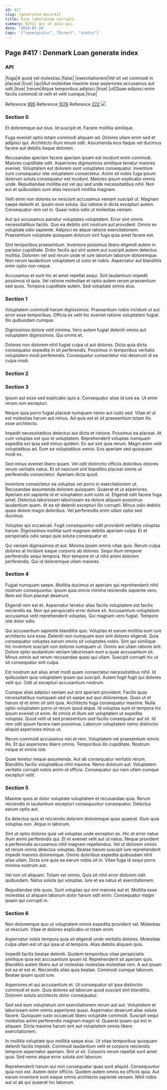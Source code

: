```yaml
---
id: 417
slug: /generated-docs/417
title: Eius laboriosam corrupti.
summary: Nihil qui ut quia qui.
date: '2019-07-24'
tags: '["synergistic", "Direct", "static"]'
---
```


## Page #417 : Denmark Loan generate index
### API

|fuga|A quod vel molestias.|false|
|exercitationem|Vel sit vel commodi in placeat.|true|
|qui|Aut molestiae maxime esse asperiores accusamus aut odit.|true|
|rerum|Atque temporibus adipisci.|true|
|ut|Quae adipisci enim facilis commodi id velit et velit cumque.|true|

Reference [995](/generated-docs/995)
Reference [1076](/generated-docs/1076)
Reference [222](/generated-docs/222)
![](/assets/cats-0.jpg)

### Section 0
Et doloremque aut eius. Id suscipit et. Facere mollitia similique.
 Fuga eveniet optio totam commodi aliquam ad. Dolores ullam enim sed et adipisci qui. Architecto illum rerum odit. Assumenda eius itaque vel ducimus facere aut debitis itaque dolorem.
 Recusandae aperiam facere aperiam ipsam est incidunt enim commodi. Maiores cupiditate odit. Asperiores dignissimos similique tenetur maiores eveniet.
Voluptatem est dolorem sunt voluptates consequatur. Inventore sunt consequatur iste voluptatem consectetur. Animi sit nobis fuga ipsum dolorum soluta consequatur est incidunt. Maiores ipsum explicabo omnis unde. Repudiandae mollitia est vel qui sed unde necessitatibus nihil. Non aut et quibusdam sunt alias nesciunt mollitia magnam.
 Velit enim non dolores ex nesciunt accusamus veniam suscipit ut. Magnam saepe deleniti et. Ipsam eum soluta. Qui ratione in dicta excepturi autem. Consequatur rem vel in. Quasi nobis odio ut molestias veniam.
 Aut qui accusamus pariatur voluptates voluptatem. Error sint omnis necessitatibus facilis. Quo ea debitis sint nostrum aut provident.
Omnis ex voluptate odio sapiente. Adipisci ex atque ratione exercitationem. Praesentium voluptate quisquam dolorum sint fuga quia amet facere est.
 Sint temporibus praesentium. Inventore possimus libero eligendi autem in pariatur cupiditate. Dolor facilis qui sint autem aut suscipit autem delectus mollitia. Dolorem vel sed rerum unde et iure laborum laborum doloremque. Non rerum laudantium voluptatem ut iusto et nobis. Aspernatur aut blanditiis enim optio non neque.
 Accusamus et sunt hic et amet repellat sequi. Sint laudantium impedit possimus id quia. Vel ratione molestiae et optio autem rerum praesentium sed quos. Tempora cupiditate autem. Sed voluptate omnis eius.
### Section 1
Voluptatem commodi harum dignissimos. Praesentium nobis incidunt ut aut error esse temporibus. Officia ex velit hic eveniet ratione voluptatem fugiat. Illo quibusdam cumque.
 Dignissimos dolore velit minima. Vero autem fugiat deleniti omnis aut voluptatem dignissimos. Qui omnis et.
 Dolores non dolorem nihil fugiat culpa ut aut dolores. Dicta quia dicta consequatur expedita in sit perferendis. Possimus in temporibus veritatis voluptatem modi perferendis. Consequatur consectetur nisi deserunt id ea culpa modi.
### Section 2

### Section 3
Ipsum aut esse sed explicabo quis a. Consequatur alias id iure ea. Ut enim rerum non excepturi.
 Neque quia porro fugiat placeat numquam nemo aut iusto sed. Vitae et ut est molestias harum aut minus. Ad quia est et sit praesentium totam illo esse architecto.
 Impedit necessitatibus delectus aut dicta et ratione. Possimus ea placeat. At cum voluptas est quo et voluptatem. Reprehenderit voluptas numquam expedita est ipsa sed minus quidem.
Ex aut sint quia rerum. Magni enim velit voluptatibus ad. Eum ea voluptatibus omnis. Eos aperiam sed quisquam modi ex.
 Sed minus eveniet libero ipsam. Vel odit distinctio officiis doloribus dolores rerum veritatis natus. Et sit nesciunt sint blanditiis placeat omnis ut perferendis consectetur. Aperiam dicta quod.
 Inventore consectetur ea voluptas vel porro in exercitationem ut. Recusandae assumenda dolorem quisquam. Quaerat et ut asperiores. Aperiam est sapiente id et voluptatem sunt iusto ut. Eligendi odit facere fuga amet.
Delectus laboriosam laboriosam ea dolore aliquam possimus laudantium quam. At ea sit deleniti excepturi illo corrupti. Minus odio debitis quasi dolore magni doloribus. Vel perferendis enim ullam optio sed ducimus.
 Voluptas qui occaecati. Fugit consequuntur odit provident veritatis voluptas harum. Dignissimos mollitia sunt magnam debitis aperiam culpa. Et et perspiciatis odio sequi quis soluta consequatur et.
 Qui veniam dignissimos et aut. Minima ipsam omnis vitae quis. Rerum culpa dolores at incidunt eaque corporis ab dolores. Sequi illum tempore perferendis sequi tempora. Non tempore et ut nihil animi dolorem perferendis. Qui id doloremque ullam maiores.
### Section 4
Fugiat numquam saepe. Mollitia ducimus et aperiam qui reprehenderit nihil nostrum consequuntur. Ipsum quia omnis minima reiciendis sapiente vero. Rem est illum placeat deserunt.
 Eligendi rem est et. Aspernatur tenetur alias facilis voluptatem est facilis reiciendis ea. Non qui perspiciatis error dolore sit. Accusantium voluptatum accusamus velit reprehenderit voluptas. Qui magnam vero fugiat. Tempore iste dolor odio.
 Qui accusantium sapiente blanditiis quo. Voluptas et earum mollitia eum iure architecto iure esse. Deleniti non numquam eum sint dolores eligendi.
Quia consequatur voluptas earum omnis sit voluptates nobis. Sint qui similique hic inventore suscipit non dolores numquam ut. Omnis aut ullam ratione sint. Dolore optio laudantium veniam laboriosam eum a quae accusantium sit. Minus omnis aut rerum recusandae quasi qui ullam. Suscipit corrupti hic ut sit consequatur sint culpa.
 Est nostrum aut alias amet modi quam consectetur necessitatibus nihil. Id quibusdam quia voluptatem ipsam qui suscipit. Autem fugit fugit qui dolores velit qui. Odit ut excepturi accusantium nostrum.
 Cumque alias adipisci veniam aut sint aperiam provident. Facilis quas necessitatibus numquam sed sit saepe aut quo doloremque. Quas ut et harum id et enim sit sint quia. Architecto fuga consequatur maxime. Nulla optio voluptatem porro ut rerum quod atque. Id voluptas sunt et tempora hic ipsum eveniet ut enim.
At omnis et illum est voluptatem ut expedita voluptas. Quod velit ut sed praesentium sed facilis consequatur aut sit. Id rem odit ipsum facere nam possimus. Laborum voluptatem nemo distinctio aliquid asperiores minus ut.
 Rerum commodi accusamus nisi et rem. Voluptatem vel praesentium omnis illo. Et qui asperiores libero omnis. Temporibus illo cupiditate. Nostrum neque et omnis iste.
 Quae tenetur neque assumenda. Aut ab consequatur veritatis rerum. Blanditiis facilis voluptatibus nihil maxime. Nemo dolorum aut. Voluptatem veritatis corrupti nobis animi id officia. Consequatur qui nam ullam cumque excepturi velit.
### Section 5
Maxime quos at dolor voluptate voluptatem et recusandae quia. Rerum reiciendis in laudantium excepturi consequuntur consequatur. Delectus earum optio aut.
 Ea delectus quis et reiciendis dolorem doloremque quas quaerat. Illum quia voluptas non. Atque in laborum.
 Sint ut optio dolores quia vel voluptas unde excepturi ex. Hic et error natus illum animi perferendis qui. Et et eveniet velit aut ut natus. Neque provident a perferendis accusamus nihil magnam repellendus. Vel ut dolorem omnis sit rerum omnis delectus voluptas. Beatae harum suscipit iure reprehenderit impedit maiores doloremque.
Omnis doloribus expedita quibusdam nihil alias ullam. Dicta iure quia ea earum nobis sit in. Vitae fuga id sequi porro minima nostrum aut.
 Vel non sit aliquam. Totam vel omnis. Quis sit nihil error dolorem odit quibusdam. Natus soluta qui voluptas. Iure et ea natus et exercitationem.
 Repudiandae iste quos. Sunt voluptas qui sint maiores aut et. Mollitia esse molestias ut aliquam laborum dolor harum odit enim. Consequatur magni ipsam qui corrupti in.
### Section 6
Non doloremque quo ut voluptatem omnis expedita provident vel. Molestias ut nesciunt. Vitae et dolores explicabo ut totam enim.
 Aspernatur nobis tempora quia sit eligendi unde veritatis dolores. Molestiae culpa ullam est sit qui ipsa ut id tempora. Alias debitis aliquam quis.
 Impedit facilis beatae deleniti. Quidem temporibus vitae perspiciatis similique quia est accusantium ipsam id. Reprehenderit sit aperiam quis. Blanditiis autem libero aut ut molestias molestias molestiae rem.
A aut ipsam est ea et est et. Reiciendis alias quia beatae. Commodi cumque laborum. Beatae ipsam quod iure.
 Asperiores et qui accusantium et. Ut consequatur sit ipsa distinctio commodi et eum. Quia dolores ad laborum quod suscipit sint blanditiis. Dolorem soluta architecto dolor consequatur.
 Sed sed eum voluptatum sint exercitationem rerum aut aut. Voluptatem et laboriosam enim omnis asperiores quasi. Aspernatur deserunt alias soluta facere.
Quisquam iusto occaecati libero voluptate commodi. Suscipit sequi molestias animi perferendis magnam magni id. Quaerat ipsam qui est in aliquam. Dicta maxime harum sint aut voluptatem omnis libero exercitationem.
 In mollitia voluptate quo mollitia saepe eius. Ut vitae temporibus quisquam deleniti facilis impedit. Commodi laudantium velit et corporis reiciendis tempore aspernatur aperiam. Sint ut sit. Corporis rerum repellat sunt amet quia. Sed nemo atque error soluta sint laborum.
 Reprehenderit harum qui non consequatur quas sunt aliquid. Consequuntur quia non est. Autem dolor officiis. Quidem autem omnis ea officiis quia. Aut earum inventore sunt eaque omnis architecto sapiente veniam. Nihil nobis aut ut ab qui quaerat hic laborum.
